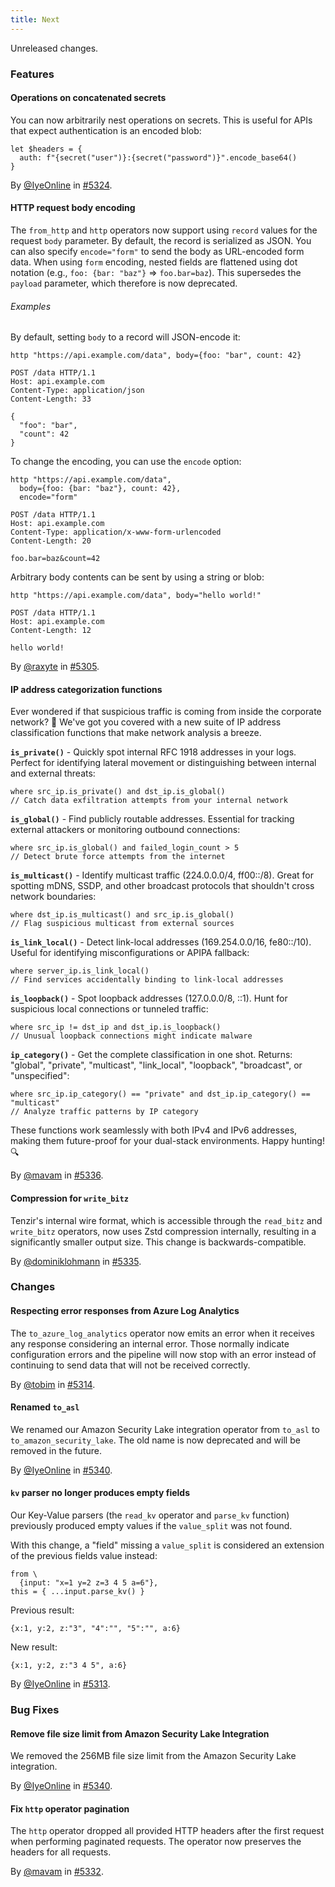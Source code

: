 ```yaml
---
title: Next
---
```


Unreleased changes.

### Features

#### Operations on concatenated secrets

You can now arbitrarily nest operations on secrets. This is useful for APIs that
expect authentication is an encoded blob:

```tql
let $headers = {
  auth: f"{secret("user")}:{secret("password")}".encode_base64()
}
```

By [@IyeOnline](https://github.com/IyeOnline) in [#5324](https://github.com/tenzir/tenzir/pull/5324).

#### HTTP request body encoding

The `from_http` and `http` operators now support using `record` values for the
request `body` parameter. By default, the record is serialized as JSON. You can
also specify `encode="form"` to send the body as URL-encoded form data. When
using `form` encoding, nested fields are flattened using dot notation (e.g.,
`foo: {bar: "baz"}` => `foo.bar=baz`). This supersedes the `payload` parameter,
which therefore is now deprecated.

###### Examples

By default, setting `body` to a record will JSON-encode it:

```tql
http "https://api.example.com/data", body={foo: "bar", count: 42}
```
```http
POST /data HTTP/1.1
Host: api.example.com
Content-Type: application/json
Content-Length: 33

{
  "foo": "bar",
  "count": 42
}
```

To change the encoding, you can use the `encode` option:

```tql
http "https://api.example.com/data",
  body={foo: {bar: "baz"}, count: 42},
  encode="form"
```
```http
POST /data HTTP/1.1
Host: api.example.com
Content-Type: application/x-www-form-urlencoded
Content-Length: 20

foo.bar=baz&count=42
```

Arbitrary body contents can be sent by using a string or blob:

```tql
http "https://api.example.com/data", body="hello world!"
```
```http
POST /data HTTP/1.1
Host: api.example.com
Content-Length: 12

hello world!
```

By [@raxyte](https://github.com/raxyte) in [#5305](https://github.com/tenzir/tenzir/pull/5305).

#### IP address categorization functions

Ever wondered if that suspicious traffic is coming from inside the corporate
network? 🏢 We've got you covered with a new suite of IP address classification
functions that make network analysis a breeze.

**`is_private()`** - Quickly spot internal RFC 1918 addresses in your logs.
Perfect for identifying lateral movement or distinguishing between internal and
external threats:

```tql
where src_ip.is_private() and dst_ip.is_global()
// Catch data exfiltration attempts from your internal network
```

**`is_global()`** - Find publicly routable addresses. Essential for tracking
external attackers or monitoring outbound connections:

```tql
where src_ip.is_global() and failed_login_count > 5
// Detect brute force attempts from the internet
```

**`is_multicast()`** - Identify multicast traffic (224.0.0.0/4, ff00::/8).
Great for spotting mDNS, SSDP, and other broadcast protocols that shouldn't
cross network boundaries:

```tql
where dst_ip.is_multicast() and src_ip.is_global()
// Flag suspicious multicast from external sources
```

**`is_link_local()`** - Detect link-local addresses (169.254.0.0/16,
fe80::/10). Useful for identifying misconfigurations or APIPA fallback:

```tql
where server_ip.is_link_local()
// Find services accidentally binding to link-local addresses
```

**`is_loopback()`** - Spot loopback addresses (127.0.0.0/8, ::1). Hunt for
suspicious local connections or tunneled traffic:

```tql
where src_ip != dst_ip and dst_ip.is_loopback()
// Unusual loopback connections might indicate malware
```

**`ip_category()`** - Get the complete classification in one shot. Returns:
"global", "private", "multicast", "link_local", "loopback", "broadcast", or
"unspecified":

```tql
where src_ip.ip_category() == "private" and dst_ip.ip_category() == "multicast"
// Analyze traffic patterns by IP category
```

These functions work seamlessly with both IPv4 and IPv6 addresses, making them
future-proof for your dual-stack environments. Happy hunting! 🔍

By [@mavam](https://github.com/mavam) in [#5336](https://github.com/tenzir/tenzir/pull/5336).

#### Compression for `write_bitz`

Tenzir's internal wire format, which is accessible through the `read_bitz` and
`write_bitz` operators, now uses Zstd compression internally, resulting in a
significantly smaller output size. This change is backwards-compatible.

By [@dominiklohmann](https://github.com/dominiklohmann) in [#5335](https://github.com/tenzir/tenzir/pull/5335).

### Changes

#### Respecting error responses from Azure Log Analytics

The `to_azure_log_analytics` operator now emits an error when it receives any
response considering an internal error. Those normally indicate configuration
errors and the pipeline will now stop with an error instead of continuing to
send data that will not be received correctly.

By [@tobim](https://github.com/tobim) in [#5314](https://github.com/tenzir/tenzir/pull/5314).

#### Renamed `to_asl`

We renamed our Amazon Security Lake integration operator from `to_asl` to
`to_amazon_security_lake`. The old name is now deprecated and will be removed
in the future.

By [@IyeOnline](https://github.com/IyeOnline) in [#5340](https://github.com/tenzir/tenzir/pull/5340).

#### `kv` parser no longer produces empty fields

Our Key-Value parsers (the `read_kv` operator and `parse_kv` function) previously
produced empty values if the `value_split` was not found.

With this change, a "field" missing a `value_split` is considered an extension
of the previous fields value instead:

```tql
from \
  {input: "x=1 y=2 z=3 4 5 a=6"},
this = { ...input.parse_kv() }
```
Previous result:
```tql
{x:1, y:2, z:"3", "4":"", "5":"", a:6}
```
New result:
```tql
{x:1, y:2, z:"3 4 5", a:6}
```

By [@IyeOnline](https://github.com/IyeOnline) in [#5313](https://github.com/tenzir/tenzir/pull/5313).

### Bug Fixes

#### Remove file size limit from Amazon Security Lake Integration

We removed the 256MB file size limit from the Amazon Security Lake integration.

By [@IyeOnline](https://github.com/IyeOnline) in [#5340](https://github.com/tenzir/tenzir/pull/5340).

#### Fix `http` operator pagination

The `http` operator dropped all provided HTTP headers after the first request
when performing paginated requests. The operator now preserves the headers for
all requests.

By [@mavam](https://github.com/mavam) in [#5332](https://github.com/tenzir/tenzir/pull/5332).
